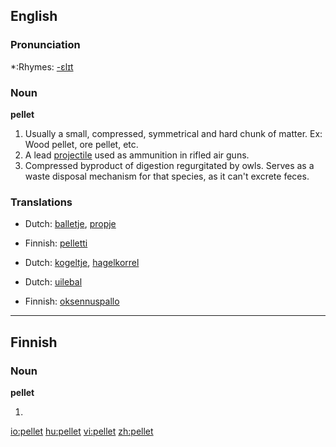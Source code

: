 ==English==

===Pronunciation===
*:Rhymes: [[Rhymes:English:-ɛlɪt|-ɛlɪt]]

===Noun===
'''pellet'''

# Usually a small, compressed, symmetrical and hard chunk of matter.  Ex: Wood pellet, ore pellet, etc.
# A lead [[projectile]] used as ammunition in rifled air guns.
# Compressed byproduct of digestion regurgitated by owls.  Serves as a waste disposal mechanism for that species, as it can't excrete feces.

===Translations===
{{trans-top|Usually a small, compressed, symmetrical and hard chunk of matter}}
*Dutch: [[balletje]], [[propje]]
{{trans-mid}}
*Finnish: [[pelletti]]
{{trans-bottom}}

{{trans-top|A lead projectile used as ammunition in rifled air guns}}
*Dutch: [[kogeltje]], [[hagelkorrel]]
{{trans-mid}}
{{trans-bottom}}

{{trans-top|Compressed byproduct of digestion regurgitated by owls}}
*Dutch: [[uilebal]]
{{trans-mid}}
*Finnish: [[oksennuspallo]]
{{trans-bottom}}

----

==Finnish==
===Noun===
'''pellet'''

#{{plural of|pelle|lang=Finnish}}

[[io:pellet]]
[[hu:pellet]]
[[vi:pellet]]
[[zh:pellet]]